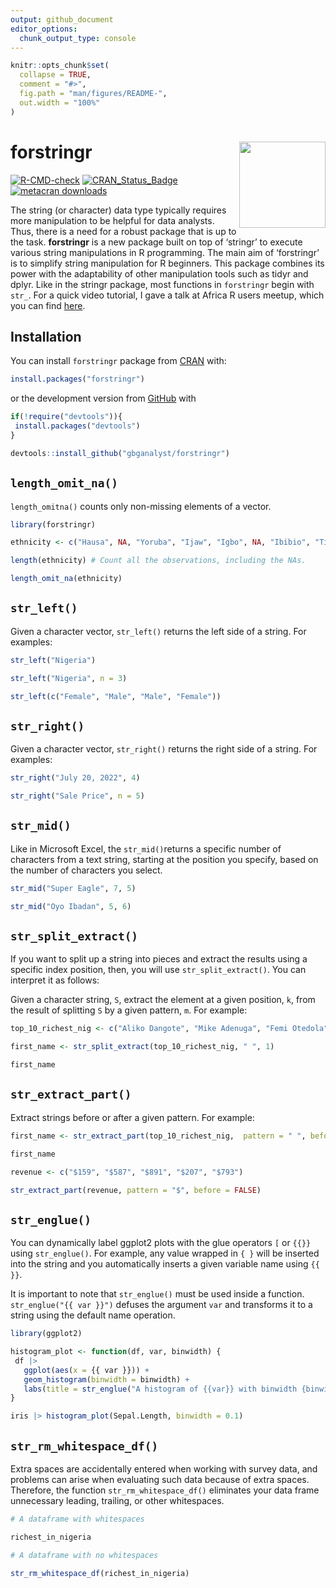 ```yaml
---
output: github_document
editor_options: 
  chunk_output_type: console
---
```


<!-- README.md is generated from README.Rmd. Please edit that file -->

```r
knitr::opts_chunk$set(
  collapse = TRUE,
  comment = "#>",
  fig.path = "man/figures/README-",
  out.width = "100%"
)
```

# forstringr <a><img src='man/figures/logo.png' align="right" height="138.5" /></a>

<!-- badges: start -->
[![R-CMD-check](https://github.com/gbganalyst/forstringr/actions/workflows/R-CMD-check.yaml/badge.svg)](https://github.com/gbganalyst/forstringr/actions/workflows/R-CMD-check.yaml)
[![CRAN_Status_Badge](https://www.r-pkg.org/badges/version/forstringr)](https://cran.r-project.org/package=forstringr)
[![metacran downloads](https://cranlogs.r-pkg.org/badges/grand-total/forstringr)](https://cran.r-project.org/package=forstringr)
<!-- badges: end -->

The string (or character) data type typically requires more manipulation to be helpful for data analysts. Thus, there is a need for a robust package that is up to the task. **forstringr** is a new package built on top of 'stringr' to execute various string manipulations in R programming. The main aim of 'forstringr' is to simplify string manipulation for R beginners. This package combines its power with the adaptability of other manipulation tools such as tidyr and dplyr. Like in the stringr package, most functions in `forstringr` begin with `str_`. For a quick video tutorial, I gave a talk at Africa R users meetup, which you can find [here](https://r4africa.org/event/1sept2022).


## Installation

You can install `forstringr` package from [CRAN](https://cran.r-project.org/) with:

```r
install.packages("forstringr")

```

or the development version from [GitHub](https://github.com/) with

``` r
if(!require("devtools")){
 install.packages("devtools")
}

devtools::install_github("gbganalyst/forstringr")
```

## `length_omit_na()`

`length_omitna()` counts only non-missing elements of a vector.

```r
library(forstringr)

ethnicity <- c("Hausa", NA, "Yoruba", "Ijaw", "Igbo", NA, "Ibibio", "Tiv", "Fulani", "Kanuri", "Others")

length(ethnicity) # Count all the observations, including the NAs.

length_omit_na(ethnicity)
```

## `str_left()`

Given a character vector, `str_left()` returns the left side of a string. For examples:

```r

str_left("Nigeria")

str_left("Nigeria", n = 3)

str_left(c("Female", "Male", "Male", "Female"))
```

## `str_right()`

Given a character vector, `str_right()` returns the right side of a string. For examples:

```r

str_right("July 20, 2022", 4)

str_right("Sale Price", n = 5)
```

## `str_mid()`

Like in Microsoft Excel, the `str_mid()`returns a specific number of characters from a text string, starting at the position you specify, based on the number of characters you select.

```r
str_mid("Super Eagle", 7, 5)

str_mid("Oyo Ibadan", 5, 6)
```

## `str_split_extract()`

If you want to split up a string into pieces and extract the results using a specific index position, then, you will use `str_split_extract()`. You can interpret it as follows:

Given a character string, `S`, extract the element at a given position, `k`, from the result of splitting `S` by a given pattern, `m`. For example:

```r
top_10_richest_nig <- c("Aliko Dangote", "Mike Adenuga", "Femi Otedola", "Arthur Eze", "Abdulsamad Rabiu", "Cletus Ibeto", "Orji Uzor Kalu", "ABC Orjiakor", "Jimoh Ibrahim", "Tony Elumelu")

first_name <- str_split_extract(top_10_richest_nig, " ", 1)

first_name
```

## `str_extract_part()`

Extract strings before or after a given pattern. For example:

```r
first_name <- str_extract_part(top_10_richest_nig,  pattern = " ", before = TRUE)

first_name

revenue <- c("$159", "$587", "$891", "$207", "$793")

str_extract_part(revenue, pattern = "$", before = FALSE)
```

## `str_englue()`

You can dynamically label ggplot2 plots with the glue operators `[` or `{{}}` using `str_englue()`. For example, any value wrapped in `{ }` will be inserted into the string and you automatically inserts a given variable name using `{{ }}`.

It is important to note that `str_englue()` must be used inside a function. `str_englue("{{ var }}")` defuses the argument `var` and transforms it to a string using the default name operation.

```r
library(ggplot2)

histogram_plot <- function(df, var, binwidth) {
 df |>
   ggplot(aes(x = {{ var }})) +
   geom_histogram(binwidth = binwidth) +
   labs(title = str_englue("A histogram of {{var}} with binwidth {binwidth}"))
}

iris |> histogram_plot(Sepal.Length, binwidth = 0.1)
```


## `str_rm_whitespace_df()`

Extra spaces are accidentally entered when working with survey data, and problems can arise when evaluating such data because of extra spaces. Therefore, the function `str_rm_whitespace_df()` eliminates your data frame unnecessary leading, trailing, or other whitespaces.

```r
# A dataframe with whitespaces

richest_in_nigeria
```
```r
# A dataframe with no whitespaces

str_rm_whitespace_df(richest_in_nigeria)
```



